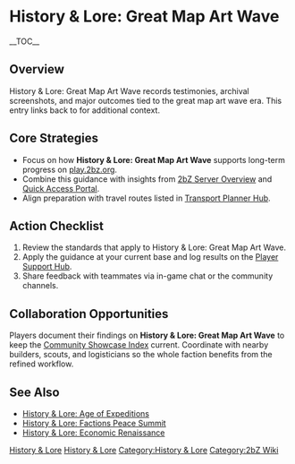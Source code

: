 {{Short description|History & Lore: Great Map Art Wave records testimonies, archival screenshots, and major outcomes tied to the great map art wave era}}
= History & Lore: Great Map Art Wave =
{{2bZ Navbox}}
__TOC__

== Overview ==
History & Lore: Great Map Art Wave records testimonies, archival screenshots, and major
outcomes tied to the great map art wave era. This entry links back to [[Category:History &
Lore|History & Lore]] for additional context.

== Core Strategies ==
* Focus on how '''History & Lore: Great Map Art Wave''' supports long-term progress on [[play.2bz.org]].
* Combine this guidance with insights from [[2bZ Server Overview]] and [[Quick Access Portal]].
* Align preparation with travel routes listed in [[Transport Planner Hub]].

== Action Checklist ==
# Review the [[Category:History & Lore|History & Lore]] standards that apply to History & Lore: Great Map Art Wave.
# Apply the guidance at your current base and log results on the [[Player Support Hub]].
# Share feedback with teammates via in-game chat or the community channels.

== Collaboration Opportunities ==
Players document their findings on '''History & Lore: Great Map Art Wave''' to keep the
[[Community Showcase Index]] current. Coordinate with nearby builders, scouts, and
logisticians so the whole faction benefits from the refined workflow.

== See Also ==
* [[History & Lore: Age of Expeditions]]
* [[History & Lore: Factions Peace Summit]]
* [[History & Lore: Economic Renaissance]]

[[Category:History & Lore]]
[[Category:2bZ Wiki]]
